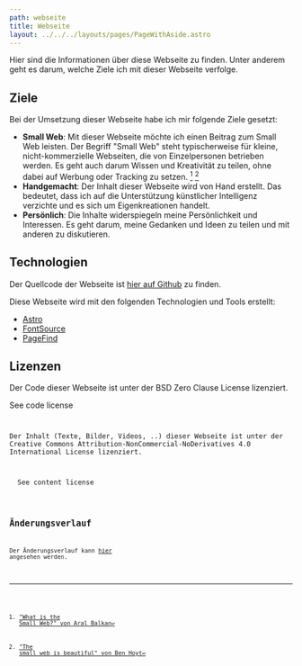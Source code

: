 ```yaml
---
path: webseite
title: Webseite
layout: ../../../layouts/pages/PageWithAside.astro
---
```



Hier sind die Informationen über diese Webseite zu finden. Unter anderem geht es darum, welche Ziele ich mit dieser Webseite verfolge.

## Ziele

Bei der Umsetzung dieser Webseite habe ich mir folgende Ziele gesetzt:

- **Small Web**: Mit dieser Webseite möchte ich einen Beitrag zum Small Web leisten. Der Begriff "Small Web" steht typischerweise für kleine, nicht-kommerzielle Webseiten, die von Einzelpersonen betrieben werden. Es geht auch darum Wissen und Kreativität zu teilen, ohne dabei auf Werbung oder Tracking zu setzen. [^1] [^2]
- **Handgemacht**: Der Inhalt dieser Webseite wird von Hand erstellt. Das bedeutet, dass ich auf die Unterstützung künstlicher Intelligenz verzichte und es sich um Eigenkreationen handelt.
- **Persönlich**: Die Inhalte widerspiegeln meine Persönlichkeit und Interessen. Es geht darum, meine Gedanken und Ideen zu teilen und mit anderen zu diskutieren.

## Technologien

Der Quellcode der Webseite ist [hier auf Github](https://github.com/openscript/r.obin.ch) zu finden.

Diese Webseite wird mit den folgenden Technologien und Tools erstellt:

- [Astro](https://astro.build)
- [FontSource](https://fontsource.org)
- [PageFind](https://pagefind.app)

## Lizenzen

Der Code dieser Webseite ist unter der BSD Zero Clause License lizenziert.

<Foldable>
  <span slot="title">See code license</span>
  <Code code={CodeLicense} lang="plaintext" theme="github-light" />
</Foldable>

Der Inhalt (Texte, Bilder, Videos, ..) dieser Webseite ist unter der Creative Commons Attribution-NonCommercial-NoDerivatives 4.0 International License lizenziert.

<Foldable>
  <span slot="title">See content license</span>
  <Code code={ContentLicense} lang="plaintext" theme="github-light" />
</Foldable>

## Änderungsverlauf

Der Änderungsverlauf kann [hier](https://github.com/openscript/r.obin.ch/blob/master/CHANGELOG.md) angesehen werden.

[^1]: ["What is the Small Web?" von Aral Balkan](https://ar.al/2020/08/07/what-is-the-small-web/)

[^2]: ["The small web is beautiful" von Ben Hoyt](https://small-tech.org/research-and-development/small-web/manifesto/)
